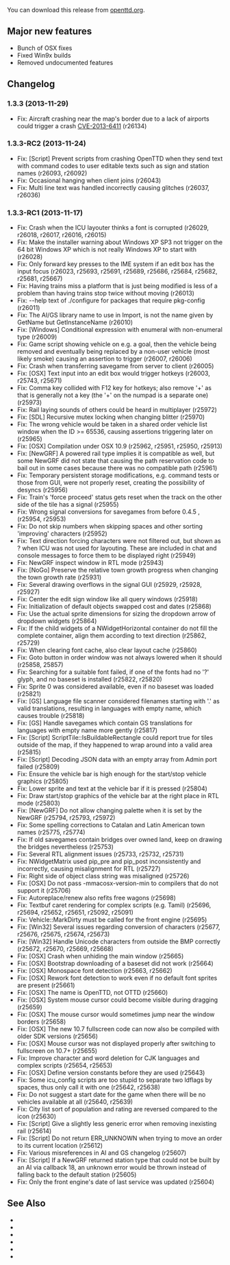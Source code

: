 {{en/-}}
{{en/OTTDVersions}}
{{en/release|prev=OpenTTD 1.3.2|next=OpenTTD 1.4.0|date=2013-11-29}}

You can download this release from [http://www.openttd.org/en/download-stable/1.3.3 openttd.org].

==Major new features==
* Bunch of OSX fixes
* Fixed Win9x builds
* Removed undocumented features

==Changelog==
===1.3.3 (2013-11-29)===
* Fix: Aircraft crashing near the map's border due to a lack of airports could trigger a crash [http://security.openttd.org/en/CVE-2013-6411 CVE-2013-6411] {{en/Flyspray|5820}} (r26134)

===1.3.3-RC2 (2013-11-24)===
* Fix: [Script] Prevent scripts from crashing OpenTTD when they send text with command codes to user editable texts such as sign and station names {{en/Flyspray|5818}} (r26093, r26092)
* Fix: Occasional hanging when client joins {{en/Flyspray|5811}} (r26043)
* Fix: Multi line text was handled incorrectly causing glitches {{en/Flyspray|5809}} (r26037, r26036)

===1.3.3-RC1 (2013-11-17)===
* Fix: Crash when the ICU layouter thinks a font is corrupted {{en/Flyspray|5711}} (r26029, r26018, r26017, r26016, r26015)
* Fix: Make the installer warning about Windows XP SP3 not trigger on the 64 bit Windows XP which is not really Windows XP to start with {{en/Flyspray|5773}} (r26028)
* Fix: Only forward key presses to the IME system if an edit box has the input focus (r26023, r25693, r25691, r25689, r25686, r25684, r25682, r25681, r25667)
* Fix: Having trains miss a platform that is just being modified is less of a problem than having trains stop twice without moving {{en/Flyspray|5684}} (r26013)
* Fix: --help text of ./configure for packages that require pkg-config (r26011)
* Fix: The AI/GS library name to use in Import, is not the name given by GetName but GetInstanceName {{en/Flyspray|5662}} (r26010)
* Fix: [Windows] Conditional expression with enumeral with non-enumeral type (r26009)
* Fix: Game script showing vehicle on e.g. a goal, then the vehicle being removed and eventually being replaced by a non-user vehicle (most likely smoke) causing an assertion to trigger {{en/Flyspray|5804}} (r26007, r26006)
* Fix: Crash when transferring savegame from server to client {{en/Flyspray|5478}} (r26005)
* Fix: [OSX] Text input into an edit box would trigger hotkeys {{en/Flyspray|5705}} (r26003, r25743, r25671)
* Fix: Comma key collided with F12 key for hotkeys; also remove '+' as that is generally not a key (the '+' on the numpad is a separate one) {{en/Flyspray|5679}} (r25973)
* Fix: Rail laying sounds of others could be heard in multiplayer {{en/Flyspray|5665}} (r25972)
* Fix: [SDL] Recursive mutex locking when changing blitter {{en/Flyspray|5787}} (r25970)
* Fix: The wrong vehicle would be taken in a shared order vehicle list window when the ID >= 65536, causing assertions triggering later on {{en/Flyspray|5800}} (r25965)
* Fix: [OSX] Compilation under OSX 10.9 {{en/Flyspray|5797}} (r25962, r25951, r25950, r25913)
* Fix: [NewGRF] A powered rail type implies it is compatible as well, but some NewGRF did not state that causing the path reservation code to bail out in some cases because there was no compatible path {{en/Flyspray|5779}} (r25961)
* Fix: Temporary persistent storage modifications, e.g. command tests or those from GUI, were not properly reset, creating the possibility of desyncs {{en/Flyspray|5772}} (r25956)
* Fix: Train's 'force proceed' status gets reset when the track on the other side of the tile has a signal {{en/Flyspray|5723}} (r25955)
* Fix: Wrong signal conversions for savegames from before 0.4.5 {{en/Flyspray|5731}}, {{en/Flyspray|5732}} (r25954, r25953)
* Fix: Do not skip numbers when skipping spaces and other sorting 'improving' characters {{en/Flyspray|5719}} (r25952)
* Fix: Text direction forcing characters were not filtered out, but shown as ? when ICU was not used for layouting. These are included in chat and console messages to force them to be displayed right {{en/Flyspray|5683}} (r25949)
* Fix: NewGRF inspect window in RTL mode (r25943)
* Fix: [NoGo] Preserve the relative town growth progress when changing the town growth rate {{en/Flyspray|5786}} (r25931)
* Fix: Several drawing overflows in the signal GUI {{en/Flyspray|5733}} (r25929, r25928, r25927)
* Fix: Center the edit sign window like all query windows (r25918)
* Fix: Initialization of default objects swapped cost and dates (r25868)
* Fix: Use the actual sprite dimensions for sizing the dropdown arrow of dropdown widgets (r25864)
* Fix: If the child widgets of a NWidgetHorizontal container do not fill the complete container, align them according to text direction {{en/Flyspray|5686}} (r25862, r25729)
* Fix: When clearing font cache, also clear layout cache {{en/Flyspray|5737}} (r25860)
* Fix: Goto button in order window was not always lowered when it should {{en/Flyspray|5783}} (r25858, 25857)
* Fix: Searching for a suitable font failed, if one of the fonts had no '?' glyph, and no baseset is installed {{en/Flyspray|5704}} (r25822, r25820)
* Fix: Sprite 0 was considered available, even if no baseset was loaded (r25821)
* Fix: [GS] Language file scanner considered filenames starting with '.' as valid translations, resulting in languages with empty name, which causes trouble {{en/Flyspray|5750}} (r25818)
* Fix: [GS] Handle savegames which contain GS translations for languages with empty name more gently {{en/Flyspray|5750}} (r25817)
* Fix: [Script] ScriptTile::IsBuildableRectangle could report true for tiles outside of the map, if they happened to wrap around into a valid area {{en/Flyspray|5754}} (r25815)
* Fix: [Script] Decoding JSON data with an empty array from Admin port failed (r25809)
* Fix: Ensure the vehicle bar is high enough for the start/stop vehicle graphics {{en/Flyspray|5740}} (r25805)
* Fix: Lower sprite and text at the vehicle bar if it is pressed {{en/Flyspray|5739}} (r25804)
* Fix: Draw start/stop graphics of the vehicle bar at the right place in RTL mode {{en/Flyspray|5738}} (r25803)
* Fix: [NewGRF] Do not allow changing palette when it is set by the NewGRF (r25794, r25793, r25972)
* Fix: Some spelling corrections to Catalan and Latin American town names {{en/Flyspray|5746}} (r25775, r25774)
* Fix: If old savegames contain bridges over owned land, keep on drawing the bridges nevertheless {{en/Flyspray|5725}} (r25753)
* Fix: Several RTL alignment issues {{en/Flyspray|5692}} (r25733, r25732, r25731)
* Fix: NWidgetMatrix used pip_pre and pip_post inconsistently and incorrectly, causing misalignment for RTL {{en/Flyspray|5686}} (r25727)
* Fix: Right side of object class string was misaligned (r25726)
* Fix: [OSX] Do not pass -mmacosx-version-min to compilers that do not support it (r25706)
* Fix: Autoreplace/renew also refits free wagons {{en/Flyspray|5700}} (r25698)
* Fix: Textbuf caret rendering for complex scripts (e.g. Tamil) (r25696, r25694, r25652, r25651, r25092, r25091)
* Fix: Vehicle::MarkDirty must be called for the front engine {{en/Flyspray|5700}} (r25695)
* Fix: [Win32] Several issues regarding conversion of characters (r25677, r25676, r25675, r25674, r25673)
* Fix: [Win32] Handle Unicode characters from outside the BMP correctly (r25672, r25670, r25669, r25668)
* Fix: [OSX] Crash when unhiding the main window {{en/Flyspray|4689}} (r25665)
* Fix: [OSX] Bootstrap downloading of a baseset did not work {{en/Flyspray|4847}} (r25664)
* Fix: [OSX] Monospace font detection {{en/Flyspray|4857}} (r25663, r25662)
* Fix: [OSX] Rework font detection to work even if no default font sprites are present {{en/Flyspray|4847}} (r25661)
* Fix: [OSX] The name is OpenTTD, not OTTD (r25660)
* Fix: [OSX] System mouse cursor could become visible during dragging {{en/Flyspray|4420}} (r25659)
* Fix: [OSX] The mouse cursor would sometimes jump near the window borders {{en/Flyspray|4392}} (r25658)
* Fix: [OSX] The new 10.7 fullscreen code can now also be compiled with older SDK versions {{en/Flyspray|4744}} (r25656)
* Fix: [OSX] Mouse cursor was not displayed properly after switching to fullscreen on 10.7+ (r25655)
* Fix: Improve character and word deletion for CJK languages and complex scripts (r25654, r25653)
* Fix: [OSX] Define version constants before they are used (r25643)
* Fix: Some icu_config scripts are too stupid to separate two ldflags by spaces, thus only call it with one (r25642, r25638)
* Fix: Do not suggest a start date for the game when there will be no vehicles available at all (r25640, r25639)
* Fix: City list sort of population and rating are reversed compared to the icon {{en/Flyspray|5666}} (r25630)
* Fix: [Script] Give a slightly less generic error when removing inexisting rail {{en/Flyspray|5651}} (r25614)
* Fix: [Script] Do not return ERR_UNKNOWN when trying to move an order to its current location {{en/Flyspray|5648}} (r25612)
* Fix: Various misreferences in AI and GS changelog {{en/Flyspray|5649}} (r25607)
* Fix: [Script] If a NewGRF returned station type that could not be built by an AI via callback 18, an unknown error would be thrown instead of falling back to the default station {{en/Flyspray|5641}} (r25605)
* Fix: Only the front engine's date of last service was updated {{en/Flyspray|5550}} (r25604)


==See Also==
* {{en/Forum|topic=xxxxx|Forum topic for 1.3.3}}
* {{en/OTTDNewsArticle|191|The 1.3.3 news article}}
* {{en/Forum|topic=69429|Forum topic for 1.3.3-RC2}}
* {{en/OTTDNewsArticle|190|The 1.3.3-RC2 news article}}
* {{en/Forum|topic=69347|Forum topic for 1.3.3-RC1}}
* {{en/OTTDNewsArticle|189|The 1.3.3-RC1 news article}}